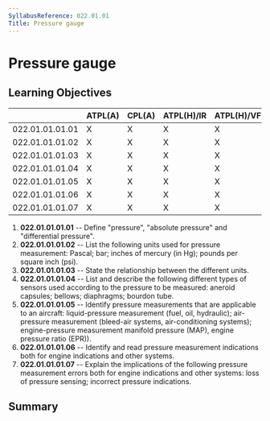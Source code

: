 ```yaml
---
SyllabusReference: 022.01.01
Title: Pressure gauge
---
```


# Pressure gauge

## Learning Objectives

|                 | ATPL(A) | CPL(A) | ATPL(H)/IR | ATPL(H)/VFR | CPL(H) | IR  | CBIR(A) |
| --------------- | ------- | ------ | ---------- | ----------- | ------ | --- | ------- |
| 022.01.01.01.01 | X       | X      | X          | X           | X      |     |         |
| 022.01.01.01.02 | X       | X      | X          | X           | X      |     |         |
| 022.01.01.01.03 | X       | X      | X          | X           | X      |     |         |
| 022.01.01.01.04 | X       | X      | X          | X           | X      |     |         |
| 022.01.01.01.05 | X       | X      | X          | X           | X      |     |         |
| 022.01.01.01.06 | X       | X      | X          | X           | X      |     |         |
| 022.01.01.01.07 | X       | X      | X          | X           | X      |     |         |

1. **022.01.01.01.01** -- Define "pressure", "absolute pressure" and
   "differential pressure".
2. **022.01.01.01.02** -- List the following units used for pressure
   measurement: Pascal; bar; inches of mercury (in Hg); pounds per square inch
   (psi).
3. **022.01.01.01.03** -- State the relationship between the different units.
4. **022.01.01.01.04** -- List and describe the following different types of
   sensors used according to the pressure to be measured: aneroid capsules;
   bellows; diaphragms; bourdon tube.
5. **022.01.01.01.05** -- Identify pressure measurements that are applicable to
   an aircraft: liquid-pressure measurement (fuel, oil, hydraulic); air-pressure
   measurement (bleed-air systems, air-conditioning systems); engine-pressure
   measurement manifold pressure (MAP), engine pressure ratio (EPR)).
6. **022.01.01.01.06** -- Identify and read pressure measurement indications
   both for engine indications and other systems.
7. **022.01.01.01.07** -- Explain the implications of the following pressure
   measurement errors both for engine indications and other systems: loss of
   pressure sensing; incorrect pressure indications.

## Summary

